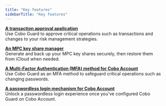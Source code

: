 ```yaml
---
title: "Key features"
sidebarTitle: "Key features"
---
```


<u>**A transaction approval application**</u><br />
Use Cobo Guard to approve critical operations such as transactions and changes to your risk management strategies.

<u>**An MPC key share manager**</u><br />
Generate and back up your MPC key shares securely, then restore them from iCloud when needed.

<u>**A Multi-Factor Authentication (MFA) method for Cobo Account**</u><br />
Use Cobo Guard as an MFA method to safeguard critical operations such as changing passwords.

<u>**A passwordless login mechanism for Cobo Account**</u><br />
Unlock a passwordless login experience once you've configured Cobo Guard on Cobo Account.